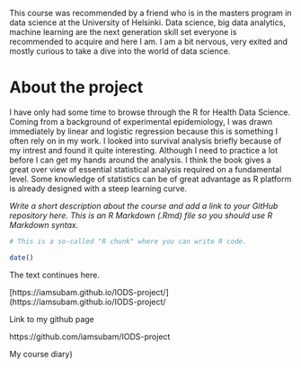This course was recommended by a friend who is in the masters program in data science at the University of Helsinki. Data science, big data analytics, machine learning are the next generation skill set everyone is recommended to acquire and here I am. I am a bit nervous, very exited and mostly curious to take a dive into the world of data science. 

# About the project

I have only had some time to browse through the R for Health Data Science. Coming from a background of experimental epidemiology, I was drawn immediately by linear and logistic regression because this is something I often rely on in my work. I looked into survival analysis briefly because of my intrest and found it quite interesting. Although I need to practice a lot before I can get my hands around the analysis. I think the book gives a great over view of essential statistical analysis required on a fundamental level. Some knowledge of statistics can be of great advantage as R platform is already designed with a steep learning curve.

*Write a short description about the course and add a link to your GitHub repository here. This is an R Markdown (.Rmd) file so you should use R Markdown syntax.*

```r
# This is a so-called "R chunk" where you can write R code.

date()

```
The text continues here.

[https://iamsubam.github.io/IODS-project/](https://iamsubam.github.io/IODS-project/

Link to my github page

https://github.com/iamsubam/IODS-project

My course diary)
